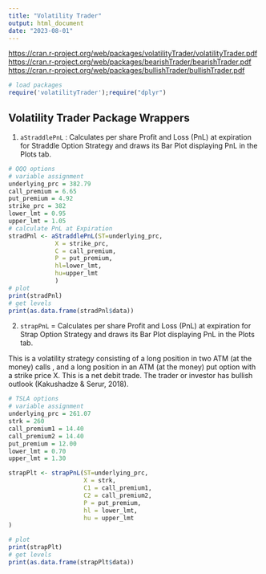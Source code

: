 ```yaml
---
title: "Volatility Trader"
output: html_document
date: "2023-08-01"
---
```


<https://cran.r-project.org/web/packages/volatilityTrader/volatilityTrader.pdf>
<https://cran.r-project.org/web/packages/bearishTrader/bearishTrader.pdf>
<https://cran.r-project.org/web/packages/bullishTrader/bullishTrader.pdf>

```r
# load packages
require('volatilityTrader');require("dplyr")
```

## Volatility Trader Package Wrappers

1. `aStraddlePnL` : Calculates per share Profit and Loss (PnL) at expiration for Straddle Option Strategy and draws its Bar Plot displaying PnL in the Plots tab.

```r
# QQQ options
# variable assignment
underlying_prc = 382.79
call_premium = 6.65
put_premium = 4.92
strike_prc = 382
lower_lmt = 0.95
upper_lmt = 1.05
# calculate PnL at Expiration
stradPnl <- aStraddlePnL(ST=underlying_prc,
             X = strike_prc,
             C = call_premium,
             P = put_premium,
             hl=lower_lmt,
             hu=upper_lmt
             )
# plot
print(stradPnl)
# get levels 
print(as.data.frame(stradPnl$data))
```

2. `strapPnL` = Calculates per share Profit and Loss (PnL) at expiration for Strap Option Strategy and draws its Bar Plot displaying PnL in the Plots tab.

This is a volatility strategy consisting of a long position in two ATM (at the money) calls , and a long position in an ATM (at the money) put option with a strike price X. This is a net debit trade.
The trader or investor has bullish outlook (Kakushadze & Serur, 2018).
```r
# TSLA options
# variable assignment
underlying_prc = 261.07
strk = 260
call_premium1 = 14.40
call_premium2 = 14.40
put_premium = 12.00
lower_lmt = 0.70
upper_lmt = 1.30

strapPlt <- strapPnL(ST=underlying_prc,
                     X = strk,
                     C1 = call_premium1,
                     C2 = call_premium2,
                     P = put_premium,
                     hl = lower_lmt,
                     hu = upper_lmt
)

# plot
print(strapPlt)
# get levels 
print(as.data.frame(strapPlt$data))

```
